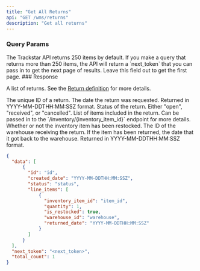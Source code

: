 ```yaml
---
title: "Get All Returns"
api: "GET /wms/returns"
description: "Get all returns"
---
```


<Snippet file="headers.mdx" />

### Query Params
<ParamField query="page_token" type="string" optional>
  The Trackstar API returns 250 items by default.
  If you make a query that returns more than 250 items, the API will return a `next_token` that you can pass in to get the next page of results.
  Leave this field out to get the first page.
</ParamField>

<Snippet file="created_date_query_param.mdx" />
### Response

<ResponseField name="data" type="list of returns">

A list of returns. See the [Return definition](/wms-api/returns/info) for more details.

<Expandable title="Return">

<ResponseField name="id" type="string">
The unique ID of a return.
</ResponseField>

<ResponseField name="created_date" type="string or null">
The date the return was requested. Returned in YYYY-MM-DDTHH:MM:SSZ format.
</ResponseField>

<ResponseField name="status" type="string">
Status of the return. Either "open", "received", or "cancelled".
</ResponseField>

<ResponseField name="line_items" type="list of line items">
List of items included in the return.
<Expandable title="Line Item" defaultOpen="true">

<ResponseField name="inventory_item_id" type="string">
Can be passed in to the `/inventory/{inventory_item_id}` endpoint for more details.
</ResponseField>

<ResponseField name="quantity" type="int">
</ResponseField>

<ResponseField name="is_restocked" type="bool or null">
Whether or not the inventory item has been restocked.
</ResponseField>

<ResponseField name="warehouse_id" type="string">
The ID of the warehouse receiving the return.
</ResponseField>

<ResponseField name="returned_date" type="string or null">
If the item has been returned, the date that it got back to the warehouse. Returned in YYYY-MM-DDTHH:MM:SSZ format.
</ResponseField>

</Expandable>
</ResponseField>


</Expandable>
</ResponseField>

<Snippet file="total_count.mdx" />

<Snippet file="next-token.mdx" />

<ResponseExample>

```json Response
{
  "data": [
      {
        "id": "id",
        "created_date": "YYYY-MM-DDTHH:MM:SSZ",
        "status": "status",
        "line_items": [
            {
              "inventory_item_id": "item_id",
              "quantity": 1,
              "is_restocked": true,
              "warehouse_id": "warehouse",
              "returned_date": "YYYY-MM-DDTHH:MM:SSZ"
            }
        ]
      }
  ],
  "next_token": "<next_token>",
  "total_count": 1
}
```

</ResponseExample>
